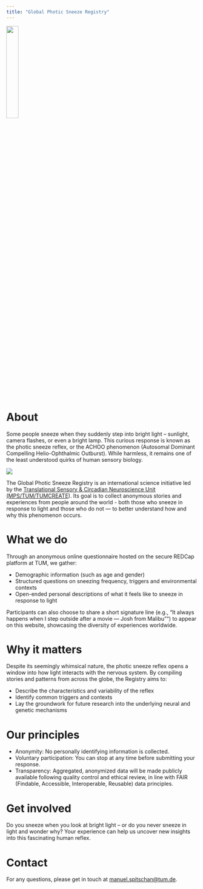 ```yaml
---
title: "Global Photic Sneeze Registry"
---
```


![](assets/logo-registry.png){width=25%}

# About

Some people sneeze when they suddenly step into bright light -- sunlight, camera flashes, or even a bright lamp. This curious response is known as the photic sneeze reflex, or the ACHOO phenomenon (Autosomal Dominant Compelling Helio-Ophthalmic Outburst). While harmless, it remains one of the least understood quirks of human sensory biology.

![](assets/sneeze.png)

The Global Photic Sneeze Registry is an international science initiative led by the [Translational Sensory & Circadian Neuroscience Unit (MPS/TUM/TUMCREATE](https://tscnlab.org/)). Its goal is to collect anonymous stories and experiences from people around the world - both those who sneeze in response to light and those who do not — to better understand how and why this phenomenon occurs.

# What we do

Through an anonymous online questionnaire hosted on the secure REDCap platform at TUM, we gather:

* Demographic information (such as age and gender)
* Structured questions on sneezing frequency, triggers and environmental contexts
* Open-ended personal descriptions of what it feels like to sneeze in response to light

Participants can also choose to share a short signature line (e.g., "It always happens when I step outside after a movie — Josh from Malibu"") to appear on this website, showcasing the diversity of experiences worldwide.

# Why it matters

Despite its seemingly whimsical nature, the photic sneeze reflex opens a window into how light interacts with the nervous system. By compiling stories and patterns from across the globe, the Registry aims to:

* Describe the characteristics and variability of the reflex
* Identify common triggers and contexts
* Lay the groundwork for future research into the underlying neural and genetic mechanisms

# Our principles
* Anonymity: No personally identifying information is collected.
* Voluntary participation: You can stop at any time before submitting your response.
* Transparency: Aggregated, anonymized data will be made publicly available following quality control and ethical review, in line with FAIR (Findable, Accessible, Interoperable, Reusable) data principles.

# Get involved

Do you sneeze when you look at bright light -- or do you never sneeze in light and wonder why? Your experience can help us uncover new insights into this fascinating human reflex.

# Contact

For any questions, please get in touch at [manuel.spitschan@tum.de](mailto:manuel.spitschan@tum.de). 